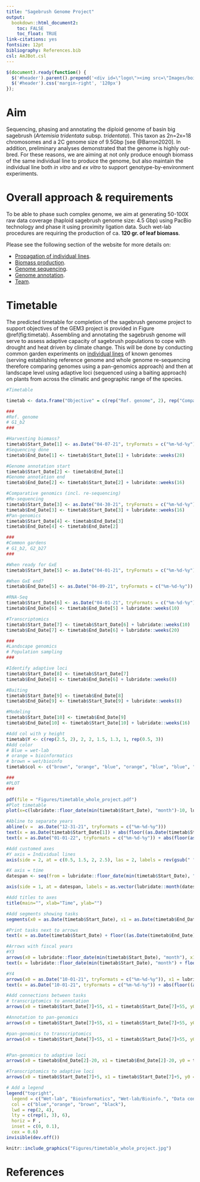 ```yaml
---
title: "Sagebrush Genome Project"
output:
  bookdown::html_document2: 
    toc: FALSE
    toc_float: TRUE
link-citations: yes
fontsize: 12pt
bibliography: References.bib
csl: AmJBot.csl
---
```



```js
$(document).ready(function() {
  $('#header').parent().prepend('<div id=\"logo\"><img src=\"Images/boisestate-primarylogo-2color-rgb.png\" style=\"position:absolute; top:25px; right:0; padding:10px; height:120px\"></div>');
  $('#header').css('margin-right', '120px')
});
```

# Aim

Sequencing, phasing and annotating the diploid genome of basin big sagebrush (*Artemisia tridentata* subsp. *tridentata*). This taxon as 2n=2x=18 chromosomes and a 2C genome size of 9.5Gbp [see @Barron2020]. In addition, preliminary analyses demonstrated that the genome is highly out-bred. For these reasons, we are aiming at not only produce enough biomass of the same individual line to produce the genome, but also maintain the individual line both *in vitro* and *ex vitro* to support genotype-by-environment experiments. 

# Overall approach & requirements

To be able to phase such complex genome, we aim at generating 50-100X raw data coverage (haploid sagebrush genome size: 4.5 Gbp) using PacBio technology and phase it using proximity ligation data. Such wet-lab procedures are requiring the production of ca. **120 gr. of leaf biomass**.

Please see the following section of the website for more details on:

- [Propagation of individual lines](Individual_lines.html).
- [Biomass production](Biomass_production.html).
- [Genome sequencing](Sequencing.html).
- [Genome annotation](Annotation.html).
- [Team](Team.html).

# Timetable

The predicted timetable for completion of the sagebrush genome project to support objectives of the GEM3 project is provided in Figure \@ref(fig:timetab). Assembling and annotating the sagebrush genome will serve to assess adaptive capacity of sagebrush populations to cope with drought and heat driven by climate change. This will be done by conducting common garden experiments on [individual lines](Individual_lines.html) of known genomes (serving establishing reference genome and whole genome re-sequencing therefore comparing genomes using a pan-genomics approach) and then at landscape level using adaptive loci (sequenced using a baiting approach) on plants from across the climatic and geographic range of the species.  

```r
#Timetable

timetab <- data.frame("Objective" = c(rep("Ref. genome", 2), rep("Comparative genomics",2), rep("Common gardens", 3), rep("Landscape genomics",3)), "Task" = c("Seq., phasing & assembly", "Annotation", "Re-sequencing","Pan-genomics","GxE exp.", "RNA-seq", "Transcriptomics", "Identify adaptive loci", "Baiting", "Modeling"), "Start_Date" = lubridate::mdy(rep("NA", 10)), "End_Date" = lubridate::mdy(rep("NA", 10)))

###
#Ref. genome
# G1_b2
###

#Harvesting biomass?
timetab$Start_Date[1] <- as.Date("04-07-21", tryFormats = c("%m-%d-%y")) 
#Sequencing done
timetab$End_Date[1] <- timetab$Start_Date[1] + lubridate::weeks(28)

#Genome annotation start
timetab$Start_Date[2] <- timetab$End_Date[1]
#Genome annotation end
timetab$End_Date[2] <- timetab$Start_Date[2] + lubridate::weeks(16)

#Comparative genomics (incl. re-sequencing)
#Re-sequencing
timetab$Start_Date[3] <- as.Date("04-30-21", tryFormats = c("%m-%d-%y"))
timetab$End_Date[3] <- timetab$Start_Date[3] + lubridate::weeks(16)
#Pan-genomics
timetab$Start_Date[4] <- timetab$End_Date[3]
timetab$End_Date[4] <- timetab$End_Date[2]

###
#Common gardens
# G1_b2, G2_b27
###

#When ready for GxE
timetab$Start_Date[5] <- as.Date("04-01-21", tryFormats = c("%m-%d-%y")) + lubridate::weeks(2)

#When GxE end?
timetab$End_Date[5] <- as.Date("04-09-21", tryFormats = c("%m-%d-%y")) + lubridate::weeks(28)

#RNA-Seq
timetab$Start_Date[6] <- as.Date("04-01-21", tryFormats = c("%m-%d-%y")) + lubridate::weeks(20)
timetab$End_Date[6] <- timetab$End_Date[5] + lubridate::weeks(10)

#Transcriptomics
timetab$Start_Date[7] <- timetab$Start_Date[6] + lubridate::weeks(10)
timetab$End_Date[7] <- timetab$End_Date[6] + lubridate::weeks(20)

###
#Landscape genomics
# Population sampling
###

#Identify adaptive loci
timetab$Start_Date[8] <- timetab$Start_Date[7]
timetab$End_Date[8] <- timetab$End_Date[6] + lubridate::weeks(8)

#Baiting
timetab$Start_Date[9] <- timetab$End_Date[8]
timetab$End_Date[9] <- timetab$Start_Date[9] + lubridate::weeks(8)

#Modeling
timetab$Start_Date[10] <- timetab$End_Date[9]
timetab$End_Date[10] <- timetab$Start_Date[10] + lubridate::weeks(16)

#Add col with y height
timetab$Y <- c(rep(2.5, 2), 2, 2, 1.5, 1.3, 1, rep(0.5, 3))
#Add color
# Blue = wet-lab
# orange = bioinformatics
# brown = wet/bioinfo
timetab$col <- c("brown", "orange", "blue", "orange", "blue", "blue", "orange", "orange", "blue", "orange")

###
#PLOT
###

pdf(file = "Figures/timetable_whole_project.pdf")
#Plot timetable
plot(x=c(lubridate::floor_date(min(timetab$Start_Date), "month")-10, lubridate::round_date(max(timetab$End_Date), "month")), y= c(0,3), type="n", axes = F, ylab = "", xlab = "")

#Abline to separate years
abline(v =  as.Date("12-31-21", tryFormats = c("%m-%d-%y")))
text(x = as.Date(timetab$Start_Date[1]) + abs(floor((as.Date(timetab$Start_Date[1])-as.Date("12-31-21", tryFormats = c("%m-%d-%y")))/2)), y = 0.01, cex = 0.8, "2021")
text(x = as.Date("01-01-22", tryFormats = c("%m-%d-%y")) + abs(floor(as.Date("01-01-22", tryFormats = c("%m-%d-%y")) - as.Date(max(timetab$End_Date)))/2), y = 0.01, cex = 0.8, "2022")

#Add customed axes
#Y axis = Individual lines
axis(side = 2, at = c(0.5, 1.5, 2, 2.5), las = 2, labels = rev(gsub(" ", "\n", unique(timetab$Objective))), cex= .5, pos=lubridate::floor_date(min(timetab$Start_Date), "month"))

#X axis = time
datespan <- seq(from = lubridate::floor_date(min(timetab$Start_Date), "month"), to = lubridate::round_date(max(timetab$End_Date), "month"), "month")

axis(side = 1, at = datespan, labels = as.vector(lubridate::month(datespan, label = TRUE, abbr = T)))

#Add titles to axes
title(main="", xlab="Time", ylab="")

#Add segments showing tasks
segments(x0 = as.Date(timetab$Start_Date), x1 = as.Date(timetab$End_Date), y0 = as.numeric(timetab$Y), y1 = as.numeric(timetab$Y), lwd = 2, col = timetab$col)

#Print tasks next to arrows
text(x = as.Date(timetab$Start_Date) + floor((as.Date(timetab$End_Date)-as.Date(timetab$Start_Date))/2)  , y = timetab$Y+0.15, as.vector(timetab$Task), srt=12, cex=.7)

#Arrows with fiscal years
#Y3
arrows(x0 = lubridate::floor_date(min(timetab$Start_Date), "month"), x1 = as.Date("09-30-21", tryFormats = c("%m-%d-%y")), y0 = 0.2, y1 = 0.2, length = 0.1, angle = 10)
text(x = lubridate::floor_date(min(timetab$Start_Date), "month") + floor((as.Date("09-30-21", tryFormats = c("%m-%d-%y"))-lubridate::floor_date(min(timetab$Start_Date), "month"))/2), y = 0.3, "Year 3", cex = 0.8)

#Y4
arrows(x0 = as.Date("10-01-21", tryFormats = c("%m-%d-%y")), x1 = lubridate::floor_date(max(timetab$End_Date), "month"), y0 = 0.2, y1 = 0.2, length = 0.1, angle = 10, code = 1)
text(x = as.Date("10-01-21", tryFormats = c("%m-%d-%y")) + abs(floor((as.Date("10-01-21", tryFormats = c("%m-%d-%y"))-lubridate::floor_date(max(timetab$End_Date), "month"))/2)), y = 0.3, "Year 4", cex = 0.8)

#Add connections between tasks
# transcriptomics to annotation
arrows(x0 = timetab$Start_Date[7]+55, x1 = timetab$Start_Date[7]+55, y0 = timetab$Y[7], y1 = timetab$Y[2], score = 1, length = 0.1, lwd = 1.5, lty = 6, angle = 20, col = "black", code = 3)

#Annotation to pan-genomics
arrows(x0 = timetab$Start_Date[7]+55, x1 = timetab$Start_Date[7]+55, y0 = timetab$Y[2], y1 = timetab$Y[4], score = 1, length = 0.1, lwd = 1.5, lty = 6, angle = 20, col = "black", code = 3)

#pan-genomics to transcriptomics
arrows(x0 = timetab$Start_Date[7]+55, x1 = timetab$Start_Date[7]+55, y0 = timetab$Y[7], y1 = timetab$Y[4], score = 1, length = 0.1, lwd = 1.5, lty = 6, angle = 20, col = "black", code = 3)


#Pan-genomics to adaptive loci
arrows(x0 = timetab$End_Date[2]-20, x1 = timetab$End_Date[2]-20, y0 = timetab$Y[4], y1 = timetab$Y[8], score = 1, length = 0.1, lwd = 1.5, lty = 6, angle = 20, col = "black")

#Transcriptomics to adaptive loci
arrows(x0 = timetab$Start_Date[7]+5, x1 = timetab$Start_Date[7]+5, y0 = timetab$Y[7], y1 = timetab$Y[8], score = 1, length = 0.1, lwd = 1.5, lty = 6, angle = 20, col = "black")

# Add a legend
legend("topright", 
  legend = c("Wet-lab", "Bioinformatics", "Wet-lab/Bioinfo.", "Data connectivity"), 
  col = c("blue","orange", "brown", "black"), 
  lwd = rep(2, 4),
  lty = c(rep(1, 3), 6),
  horiz = F , 
  inset = c(0, 0.1),
  cex = 0.6)
invisible(dev.off())

knitr::include_graphics("Figures/timetable_whole_project.jpg")
```


# References